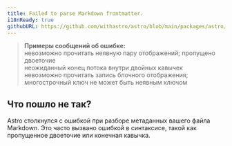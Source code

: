 ```yaml
---
title: Failed to parse Markdown frontmatter.
i18nReady: true
githubURL: https://github.com/withastro/astro/blob/main/packages/astro/src/core/errors/errors-data.ts
---
```


> **Примеры сообщений об ошибке:**<br/>
невозможно прочитать неявную пару отображений; пропущено двоеточие<br/>
неожиданный конец потока внутри двойных кавычек<br/>
невозможно прочитать запись блочного отображения; многострочный ключ не может быть неявным ключом

## Что пошло не так?

Astro столкнулся с ошибкой при разборе метаданных вашего файла Markdown.
Это часто вызвано ошибкой в синтаксисе, такой как пропущенное двоеточие или конечная кавычка.
